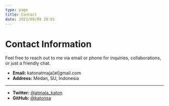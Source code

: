 ```yaml
---
type: page
title: Contact
date: 2023/09/09 20:01
---
```


# Contact Information
Feel free to reach out to me via email or phone for inquiries, collaborations, or just a friendly chat. 

- **Email:** katonatmaja[at]gmail.com
- **Address:** Medan, SU, Indonesia
---
- **Twitter:** [@atmaja_katon](https://twitter.com/atmaja_katon)
- **GitHub:** [@katonsa](https://github.com/katonsa)


